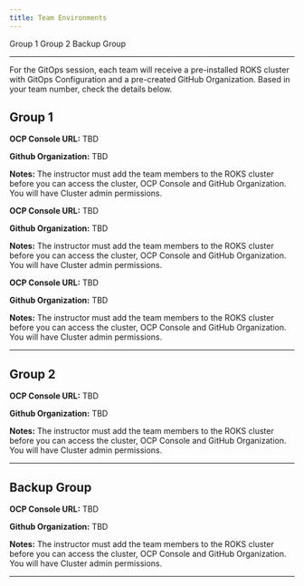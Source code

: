 ```yaml
---
title: Team Environments
---
```


<AnchorLinks>
  <AnchorLink>Group 1</AnchorLink>
  <AnchorLink>Group 2</AnchorLink>
  <AnchorLink>Backup Group</AnchorLink>
</AnchorLinks>

***

For the GitOps session, each team will receive a pre-installed ROKS cluster with GitOps Configuration and a pre-created GitHub Organization. Based in your team number, check the details below.

<Accordion>

## Group 1

<AccordionItem title="Team 01">

**OCP Console URL:**
TBD

**Github Organization:**
TBD

**Notes:**
The instructor must add the team members to the ROKS cluster before you can access the cluster, OCP Console and GitHub Organization. You will have Cluster admin permissions.

</AccordionItem>

<AccordionItem title="Team 02">

**OCP Console URL:**
TBD

**Github Organization:**
TBD

**Notes:**
The instructor must add the team members to the ROKS cluster before you can access the cluster, OCP Console and GitHub Organization. You will have Cluster admin permissions.

</AccordionItem>

<AccordionItem title="Team 03">

**OCP Console URL:**
TBD

**Github Organization:**
TBD

**Notes:**
The instructor must add the team members to the ROKS cluster before you can access the cluster, OCP Console and GitHub Organization. You will have Cluster admin permissions.

</AccordionItem>


***

## Group 2

<AccordionItem title="Team 09">

**OCP Console URL:**
TBD

**Github Organization:**
TBD

**Notes:**
The instructor must add the team members to the ROKS cluster before you can access the cluster, OCP Console and GitHub Organization. You will have Cluster admin permissions.

</AccordionItem>

***

## Backup Group

<AccordionItem title="Backup 01">

**OCP Console URL:**
TBD

**Github Organization:**
TBD

**Notes:**
The instructor must add the team members to the ROKS cluster before you can access the cluster, OCP Console and GitHub Organization. You will have Cluster admin permissions.

</AccordionItem>


***

</Accordion>
